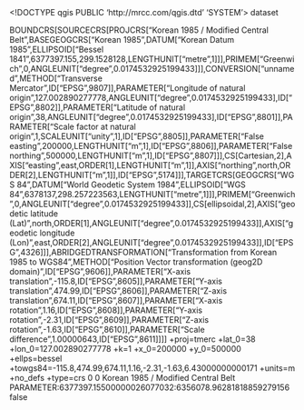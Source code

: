 <!DOCTYPE qgis PUBLIC 'http://mrcc.com/qgis.dtd' 'SYSTEM'>
<qgis version="3.28.12-Firenze">
  <identifier></identifier>
  <parentidentifier></parentidentifier>
  <language></language>
  <type>dataset</type>
  <title></title>
  <abstract></abstract>
  <contact>
    <name></name>
    <organization></organization>
    <position></position>
    <voice></voice>
    <fax></fax>
    <email></email>
    <role></role>
  </contact>
  <links/>
  <fees></fees>
  <encoding></encoding>
  <crs>
    <spatialrefsys nativeFormat="Wkt">
      <wkt>BOUNDCRS[SOURCECRS[PROJCRS["Korean 1985 / Modified Central Belt",BASEGEOGCRS["Korean 1985",DATUM["Korean Datum 1985",ELLIPSOID["Bessel 1841",6377397.155,299.1528128,LENGTHUNIT["metre",1]]],PRIMEM["Greenwich",0,ANGLEUNIT["degree",0.0174532925199433]]],CONVERSION["unnamed",METHOD["Transverse Mercator",ID["EPSG",9807]],PARAMETER["Longitude of natural origin",127.002890277778,ANGLEUNIT["degree",0.0174532925199433],ID["EPSG",8802]],PARAMETER["Latitude of natural origin",38,ANGLEUNIT["degree",0.0174532925199433],ID["EPSG",8801]],PARAMETER["Scale factor at natural origin",1,SCALEUNIT["unity",1],ID["EPSG",8805]],PARAMETER["False easting",200000,LENGTHUNIT["m",1],ID["EPSG",8806]],PARAMETER["False northing",500000,LENGTHUNIT["m",1],ID["EPSG",8807]]],CS[Cartesian,2],AXIS["easting",east,ORDER[1],LENGTHUNIT["m",1]],AXIS["northing",north,ORDER[2],LENGTHUNIT["m",1]],ID["EPSG",5174]]],TARGETCRS[GEOGCRS["WGS 84",DATUM["World Geodetic System 1984",ELLIPSOID["WGS 84",6378137,298.257223563,LENGTHUNIT["metre",1]]],PRIMEM["Greenwich",0,ANGLEUNIT["degree",0.0174532925199433]],CS[ellipsoidal,2],AXIS["geodetic latitude (Lat)",north,ORDER[1],ANGLEUNIT["degree",0.0174532925199433]],AXIS["geodetic longitude (Lon)",east,ORDER[2],ANGLEUNIT["degree",0.0174532925199433]],ID["EPSG",4326]]],ABRIDGEDTRANSFORMATION["Transformation from Korean 1985 to WGS84",METHOD["Position Vector transformation (geog2D domain)",ID["EPSG",9606]],PARAMETER["X-axis translation",-115.8,ID["EPSG",8605]],PARAMETER["Y-axis translation",474.99,ID["EPSG",8606]],PARAMETER["Z-axis translation",674.11,ID["EPSG",8607]],PARAMETER["X-axis rotation",1.16,ID["EPSG",8608]],PARAMETER["Y-axis rotation",-2.31,ID["EPSG",8609]],PARAMETER["Z-axis rotation",-1.63,ID["EPSG",8610]],PARAMETER["Scale difference",1.00000643,ID["EPSG",8611]]]]</wkt>
      <proj4>+proj=tmerc +lat_0=38 +lon_0=127.002890277778 +k=1 +x_0=200000 +y_0=500000 +ellps=bessel +towgs84=-115.8,474.99,674.11,1.16,-2.31,-1.63,6.43000000000171 +units=m +no_defs +type=crs</proj4>
      <srsid>0</srsid>
      <srid>0</srid>
      <authid></authid>
      <description>Korean 1985 / Modified Central Belt</description>
      <projectionacronym></projectionacronym>
      <ellipsoidacronym>PARAMETER:6377397.15500000026077032:6356078.96281818859279156</ellipsoidacronym>
      <geographicflag>false</geographicflag>
    </spatialrefsys>
  </crs>
  <extent>
    <spatial miny="0" minz="0" minx="0" maxz="0" crs="" maxx="0" dimensions="2" maxy="0"/>
    <temporal>
      <period>
        <start></start>
        <end></end>
      </period>
    </temporal>
  </extent>
</qgis>

